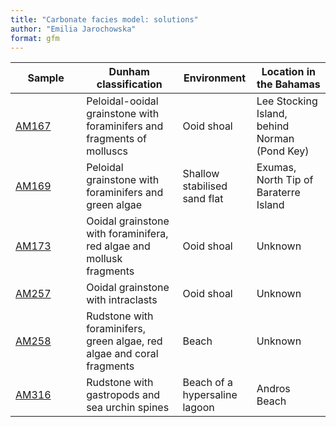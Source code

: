 ```yaml
---
title: "Carbonate facies model: solutions"
author: "Emilia Jarochowska"
format: gfm
---
```


| Sample                                                                                                                                                            | Dunham classification                                                  | Environment                   | Location in the Bahamas                       |
|----------------|----------------------|-----------------|-----------------|
| [AM167](https://commons.wikimedia.org/wiki/File:Grainstone_from_an_ooid_shoal_in_the_Bahamas,_collected_at_Pond_Key,_near_Lee_Stocking_Island,_behind_Norman.jpg) | Peloidal-ooidal grainstone with foraminifers and fragments of molluscs | Ooid shoal                    | Lee Stocking Island, behind Norman (Pond Key) |
| [AM169](https://commons.wikimedia.org/wiki/File:Peloidal_grainstone_from_the_north_tip_of_Baraterre_Island,_Exumas,_Bahamas.jpg)                                  | Peloidal grainstone with foraminifers and green algae                  | Shallow stabilised sand flat  | Exumas, North Tip of Baraterre Island         |
| [AM173](https://commons.wikimedia.org/wiki/File:Ooidal_grainstone_with_foraminifera,_Bahamas.jpg)                                                                 | Ooidal grainstone with foraminifera, red algae and mollusk fragments   | Ooid shoal                    | Unknown                                       |
| [AM257](https://commons.wikimedia.org/wiki/File:Ooidal_grainstone,_Bahamas.jpg)                                                                                   | Ooidal grainstone with intraclasts                                     | Ooid shoal                    | Unknown                                       |
| [AM258](https://commons.wikimedia.org/wiki/File:Beach_rudstone_with_foraminifers,_Bahamas.jpg)                                                                    | Rudstone with foraminifers, green algae, red algae and coral fragments | Beach                         | Unknown                                       |
| [AM316](https://commons.wikimedia.org/wiki/File:Beach_rudstone_from_a_hypersaline_lagoon,_Bahamas.jpg)                                                            | Rudstone with gastropods and sea urchin spines                         | Beach of a hypersaline lagoon | Andros Beach                                  |
